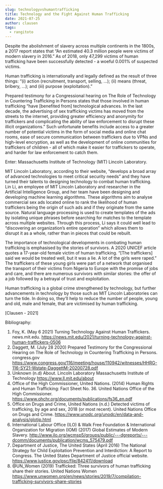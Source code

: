 ```yaml
---
slug: technologyvshumantrafficking
title: Technology and the Fight Against Human Trafficking
date: 2021-07-25
author: clausen
tags:
  - rangitoto
---
```

<!--StartFragment-->

Despite the abolishment of slavery across multiple continents in the 1800s, a 2017 report states that “An estimated 40.3 million people were victims of modern slavery in 2016.” As of 2018, only 47,299 victims of human trafficking have been successfully detected - a woeful 0.001% of suspected victims.



Human trafficking is internationally and legally defined as the result of three things: “(i) action (recruitment, transport, selling, ...); (ii) means (threat, bribery, ...); and (iii) purpose (exploitation).”



Prepared testimony for a Congressional hearing on The Role of Technology in Countering Trafficking in Persons states that those involved in human trafficking “have \[benefited from] technological advances. In the last decade, the advertising of sex trafficking victims has moved from the streets to the internet, providing greater efficiency and anonymity for traffickers and complicating the ability of law enforcement to disrupt these illicit organizations.” Such unfortunate benefits include access to a greater number of potential victims in the form of social media and online chat rooms, ease of secure communication between traffickers due to VPNs and high-level encryption, as well as the development of online communities for traffickers of children - all of which make it easier for traffickers to operate, and harder for law enforcement to catch them.



Enter: Massachusetts Institute of Technology (MIT) Lincoln Laboratory.



MIT Lincoln Laboratory, according to their website, “develops a broad array of advanced technologies to meet critical security needs” and they have turned their talents to designing technology to combat human trafficking. Lin Li, an employee of MIT Lincoln Laboratory and researcher in the Artificial Intelligence Group, and her team have been designing and developing machine learning algorithms. These algorithms aim to analyse commercial sex ads located online to rank the likelihood of human traffickers being the origin of such ads and if they originate from the same source. Natural language processing is used to create templates of the ads by isolating unique phrases before searching for matches to the template across multiple websites. Through this process, Li says it could well lead to “discovering an organization’s entire operation” which allows them to disrupt it as a whole, rather than in pieces that could be rebuilt.



The importance of technological developments in combating human trafficking is emphasised by the stories of survivors. A 2020 UNICEF article quotes a 17-year-old female victim of human trafficking. “\[The traffickers] said we would be treated well, but it was a lie. A lot of the girls were raped.” The traffickers of these young girls were part of a network that organised the transport of their victims from Nigeria to Europe with the promise of jobs and care, and there are numerous survivors with similar stories: the offer of a job followed by a betrayal of trust and exploitation.



Human trafficking is a global crime strengthened by technology, but further advancements in technology by those such as MIT Lincoln Laboratories can turn the tide. In doing so, they’ll help to reduce the number of people, young and old, male and female, that are victimised by human trafficking.

\[Clausen - 2021]



Bibliography:

1. Foy, K. (May 6 2021) Turning Technology Against Human Traffickers. news.mit.edu. <https://news.mit.edu/2021/turning-technology-against-human-traffickers-0506>
2. Daggett, M. (July 28 2020) Prepared Testimony for the Congressional Hearing on The Role of Technology in Countering Trafficking in Persons. congress.gov <https://www.congress.gov/116/meeting/house/110942/witnesses/HHRG-116-SY21-Wstate-DaggettM-20200728.pdf>
3. Unknown (n.d) About. Lincoln Laboratory Massachusetts Institute of Technology <https://www.ll.mit.edu/about>
4. Office of the High Commissioner, United Nations. (2014) Human Rights and Human Trafficking: Fact Sheet No. 36. United Nations Office of the High Commissioner. <https://www.ohchr.org/documents/publications/fs36_en.pdf>
5. Office on Drugs and Crime, United Nations (n.d.) Detected victims of trafficking, by age and sex, 2018 (or most recent). United Nations Office on Drugs and Crime. <https://www.unodc.org/unodc/en/data-and-analysis/glotip.html>
6. International Labour Office (ILO) & Walk Free Foundation & International Organization for Migration (IOM) (2017) Global Estimates of Modern Slavery. <http://www.ilo.org/wcmsp5/groups/public/---dgreports/---dcomm/documents/publication/wcms_575479.pdf>
7. Department of Justice, The United States (April 2016) The National Strategy for Child Exploitation Prevention and Interdiction: A Report to Congress. The United States Department of Justice official website. <https://www.justice.gov/psc/file/842411/download>
8. @UN_Women (2019) Trafficked: Three survivors of human trafficking share their stories. United Nations Women <https://www.unwomen.org/en/news/stories/2019/7/compilation-trafficking-survivors-share-stories>
